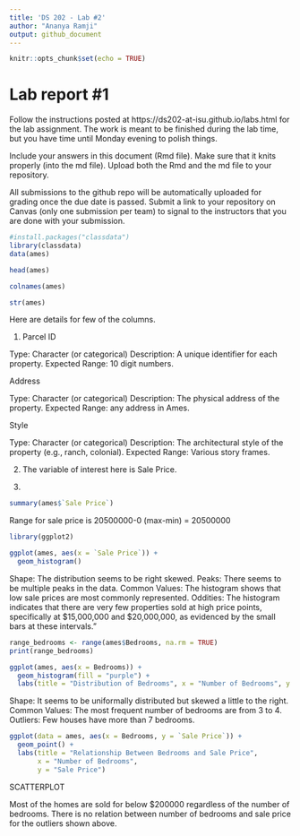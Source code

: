 ```yaml
---
title: 'DS 202 - Lab #2'
author: "Ananya Ramji"
output: github_document
---
```


<!-- README.md is generated from README.Rmd. Please edit the README.Rmd file -->



```r
knitr::opts_chunk$set(echo = TRUE)
```

# Lab report #1

Follow the instructions posted at https://ds202-at-isu.github.io/labs.html for the lab assignment. The work is meant to be finished during the lab time, but you have time until Monday evening to polish things.

Include your answers in this document (Rmd file). Make sure that it knits properly (into the md file). Upload both the Rmd and the md file to your repository.  

All submissions to the github repo will be automatically uploaded for grading once the due date is passed.
Submit a link to your repository on Canvas (only one submission per team) to signal to the instructors that you are done with your submission.

```r
#install.packages("classdata")
library(classdata) 
data(ames)
```

```r
head(ames)
```

```r
colnames(ames)
```
```r
str(ames)
```
Here are details for few of the columns.

1. Parcel ID

Type: Character (or categorical)
Description: A unique identifier for each property.
Expected Range: 10 digit numbers.

Address

Type: Character (or categorical)
Description: The physical address of the property.
Expected Range: any address in Ames.

Style

Type: Character (or categorical)
Description: The architectural style of the property (e.g., ranch, colonial).
Expected Range: Various story frames.

2. The variable of interest here is Sale Price.

3. 
```r
summary(ames$`Sale Price`)
```
Range for sale price is 20500000-0 (max-min) = 20500000

```r
library(ggplot2)
```

```r
ggplot(ames, aes(x = `Sale Price`)) + 
  geom_histogram()
```


Shape: The distribution seems to be right skewed.
Peaks: There seems to be multiple peaks in the data.
Common Values: The histogram shows that low sale prices are most commonly represented. 
Oddities: The histogram indicates that there are very few properties sold at high price points, specifically at $15,000,000 and $20,000,000, as evidenced by the small bars at these intervals.”

```r
range_bedrooms <- range(ames$Bedrooms, na.rm = TRUE)
print(range_bedrooms)
```


```r
ggplot(ames, aes(x = Bedrooms)) +
  geom_histogram(fill = "purple") +
  labs(title = "Distribution of Bedrooms", x = "Number of Bedrooms", y = "Frequency")
```
Shape: It seems to be uniformally distributed but skewed a little to the right.
Common Values: The most frequent number of bedrooms are from 3 to 4.
Outliers: Few houses have more than 7 bedrooms.

```r
ggplot(data = ames, aes(x = Bedrooms, y = `Sale Price`)) +
  geom_point() +
  labs(title = "Relationship Between Bedrooms and Sale Price",
       x = "Number of Bedrooms",
       y = "Sale Price") 
```

SCATTERPLOT

Most of the homes are sold for below $200000 regardless of the number of bedrooms. There is no relation between number of bedrooms and sale price for the outliers shown above. 



